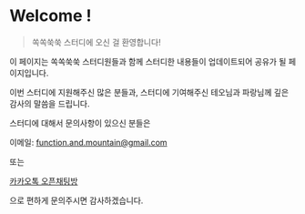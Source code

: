 # Welcome !

> 쏙쏙쑥쑥 스터디에 오신 걸 환영합니다!

이 페이지는 쏙쏙쑥쑥 스터디원들과 함께 스터디한 내용들이 업데이트되어 공유가 될 페이지입니다.

이번 스터디에 지원해주신 많은 분들과, 스터디에 기여해주신 테오님과 파랑님께 깊은 감사의 말씀을 드립니다.

스터디에 대해서 문의사항이 있으신 분들은

이메일: function.and.mountain@gmail.com

또는

[카카오톡 오픈채팅방](https://open.kakao.com/o/sTjHAUsf)

으로 편하게 문의주시면 감사하겠습니다.
